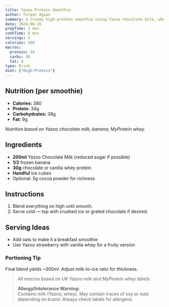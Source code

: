 ```yaml
---
title: Yazoo Protein Smoothie
author: Furqan Agwan
summary: A creamy high-protein smoothie using Yazoo chocolate milk, whey, and frozen banana. Tastes like a milkshake, fuels like a meal.
date: 2024-06-16
prepTime: 3 min
cookTime: 0 min
servings: 1
calories: 380
macros:
  protein: 34
  carbs: 38
  fat: 9
type: Drink
diet: ["High-Protein"]
---
```


## Nutrition (per smoothie)

- **Calories:** 380  
- **Protein:** 34g  
- **Carbohydrates:** 38g  
- **Fat:** 9g  

_Nutrition based on Yazoo chocolate milk, banana, MyProtein whey._

## Ingredients

- **200ml** Yazoo Chocolate Milk (reduced sugar if possible)  
- **1/2** frozen banana  
- **30g** chocolate or vanilla whey protein  
- **Handful** ice cubes  
- Optional: 5g cocoa powder for richness

## Instructions

1. Blend everything on high until smooth.
2. Serve cold — top with crushed ice or grated chocolate if desired.

## Serving Ideas

- Add oats to make it a breakfast smoothie
- Use Yazoo strawberry with vanilla whey for a fruity version

### Portioning Tip

Final blend yields ~300ml. Adjust milk-to-ice ratio for thickness.

> _All macros based on UK Yazoo milk and MyProtein whey labels._

> **Allergy/Intolerance Warning:**  
> Contains milk (Yazoo, whey). May contain traces of soy or nuts depending on brand. Always check labels for allergens.
